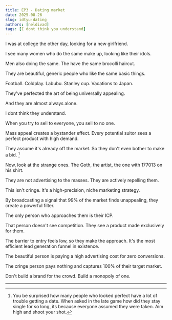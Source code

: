 ```yaml
---
title: EP3 - Dating market
date: 2025-08-26
slug: idtyu-dating
authors: [neldivad]
tags: [I dont think you understand]
---
```

I was at college the other day, looking for a new girlfriend. 

<!--truncate-->

I see many women who do the same make up, looking like their idols. 

Men also doing the same. The have the same brocolli haircut.

They are beautiful, generic people who like the same basic things. 

Football. Coldplay. Labubu. Stanley cup. Vacations to Japan.

They've perfected the art of being universally appealing.

And they are almost always alone.

I dont think they understand. 

When you try to sell to everyone, you sell to no one.

Mass appeal creates a bystander effect. Every potential suitor sees a perfect product with high demand. 

They assume it's already off the market. So they don't even bother to make a bid. [^1]

Now, look at the strange ones. The Goth, the artist, the one with 177013 on his shirt.

They are not advertising to the masses. They are actively repelling them.

This isn't cringe. It's a high-precision, niche marketing strategy.

By broadcasting a signal that 99% of the market finds unappealing, they create a powerful filter. 

The only person who approaches them is their ICP.

That person doesn't see competition. They see a product made exclusively for them.

The barrier to entry feels low, so they make the approach. It's the most efficient lead generation funnel in existence.

The beautiful person is paying a high advertising cost for zero conversions.

The cringe person pays nothing and captures 100% of their target market.

Don't build a brand for the crowd. Build a monopoly of one.

---
[^1]: You be surprised how many people who looked perfect have a lot of trouble getting a date. When asked in the late game how did they stay single for so long, its because everyone assumed they were taken. Aim high and shoot your shot. 